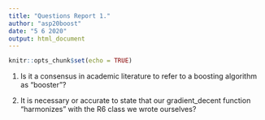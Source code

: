 ```yaml
---
title: "Questions Report 1."
author: "asp20boost"
date: "5 6 2020"
output: html_document
---
```


```r
knitr::opts_chunk$set(echo = TRUE)
```

1. Is it a consensus in academic literature to refer to a boosting algorithm as "booster"?

2. It is necessary or accurate to state that our gradient_decent function "harmonizes" with the R6 class we wrote ourselves?
